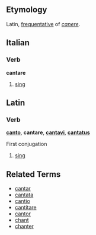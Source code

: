 ==Etymology==
Latin, [[frequentative]] of ''[[canere]]''.

==Italian==
===Verb===
'''cantare'''

# [[sing]]

==Latin==
===Verb===
'''[[canto]]''', '''cantare''', '''[[cantavi]]''', '''[[cantatus]]'''

First conjugation

# [[sing]]

==Related Terms==
*[[cantar]]
*[[cantata]]
*[[cantio]]
*[[cantitare]]
*[[cantor]]
*[[chant]]
*[[chanter]]